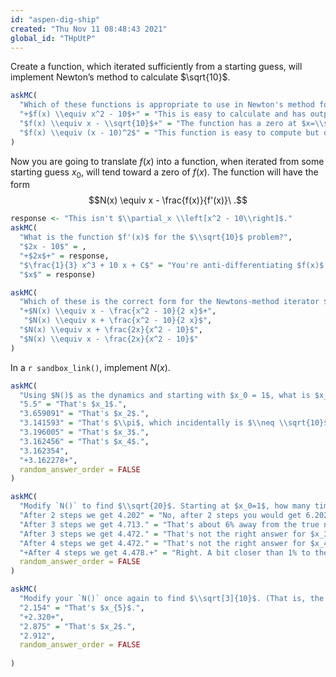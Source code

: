 ```yaml
---
id: "aspen-dig-ship"
created: "Thu Nov 11 08:48:43 2021"
global_id: "THpUtP"
---
```


Create a function, which iterated sufficiently from a starting guess, will implement Newton's method to calculate $\sqrt{10}$. 

```r
askMC(
  "Which of these functions is appropriate to use in Newton's method for calculating $\\sqrt{10}$?",
  "+$f(x) \\equiv x^2 - 10$+" = "This is easy to calculate and has output zero at $x=\\sqrt{10}.",
  "$f(x) \\equiv x - \\sqrt{10}$+" = "The function has a zero at $x=\\sqrt{10}$ but in order to set up the function you would already have to know the value of $\\sqrt{10}$.",
  "$f(x) \\equiv (x - 10)^2$" = "This function is easy to compute but does not have a zero at $x=\sqrt{10}$."
)
```

Now you are going to translate $f(x)$ into a function, when iterated from some starting guess $x_0$, will tend toward a zero of $f(x)$. The function will have the form $$N(x) \equiv x - \frac{f(x)}{f'(x)}\ .$$

```r
response <- "This isn't $\\partial_x \\left[x^2 - 10\\right]$."
askMC(
  "What is the function $f'(x)$ for the $\\sqrt{10}$ problem?",
  "$2x - 10$" = ,
  "+$2x$+" = response,
  "$\frac{1}{3} x^3 + 10 x + C$" = "You're anti-differentiating $f(x)$. You're supposed to be differentiating it.",
  "$x$" = response)
```

```r
askMC(
  "Which of these is the correct form for the Newtons-method iterator $N(x)  \\equiv x - \\frac{f(x)}{f'(x)}$?",
  "+$N(x) \\equiv x - \frac{x^2 - 10}{2 x}$+",
   "$N(x) \\equiv x + \frac{x^2 - 10}{2 x}$",
  "$N(x) \\equiv x + \frac{2x}{x^2 - 10}$",
  "$N(x) \\equiv x - \frac{2x}{x^2 - 10}$"
)
```

In a `r sandbox_link()`, implement $N(x)$.

```r
askMC(
  "Using $N()$ as the dynamics and starting with $x_0 = 1$, what is $x_5$?",
  "5.5" = "That's $x_1$.",
  "3.659091" = "That's $x_2$.",
  "3.141593" = "That's $\\pi$, which incidentally is $\\neq \\sqrt{10}$.",
  "3.196005" = "That's $x_3$.",
  "3.162456" = "That's $x_4$.",
  "3.162354",
  "+3.162278+",
  random_answer_order = FALSE
)
```

```r
askMC(
  "Modify `N()` to find $\\sqrt{20}$. Starting at $x_0=1$, how many times do you have to apply your new `N()` to get an answer right to within 1% of the true number?",
  "After 2 steps we get 4.202" = "No, after 2 steps you would get 6.202, which is about 40% away from the true answer.",
  "After 3 steps we get 4.713." = "That's about 6% away from the true number.",
  "After 3 steps we get 4.472." = "That's not the right answer for $x_3$.",
  "After 4 steps we get 4.472." = "That's not the right answer for $x_4$.",
  "+After 4 steps we get 4.478.+" = "Right. A bit closer than 1% to the true answer.",
  random_answer_order = FALSE
)
```

```r
askMC(
  "Modify your `N()` once again to find $\\sqrt[3]{10}$. (That is, the cube-root of 10.) Starting at $x_0 = 1$, take 3 Newton steps. What is $x_3$?",
  "2.154" = "That's $x_{5}$.",
  "+2.320+",
  "2.875" = "That's $x_2$.",
  "2.912",
  random_answer_order = FALSE
  
)
```
